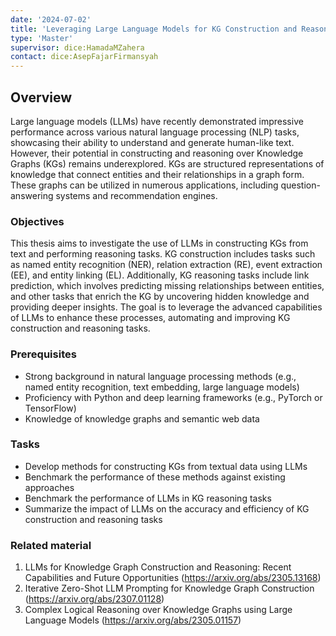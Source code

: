 ```yaml
---
date: '2024-07-02'
title: 'Leveraging Large Language Models for KG Construction and Reasoning'
type: 'Master'
supervisor: dice:HamadaMZahera
contact: dice:AsepFajarFirmansyah
---
```


## Overview

Large language models (LLMs) have recently demonstrated impressive performance across various natural language processing (NLP) tasks, showcasing their ability to understand and generate human-like text. However, their potential in constructing and reasoning over Knowledge Graphs (KGs) remains underexplored. KGs are structured representations of knowledge that connect entities and their relationships in a graph form. These graphs can be utilized in numerous applications, including question-answering systems and recommendation engines.

### Objectives

This thesis aims to investigate the use of LLMs in constructing KGs from text and performing reasoning tasks. KG construction includes tasks such as named entity recognition (NER), relation extraction (RE), event extraction (EE), and entity linking (EL). Additionally, KG reasoning tasks include link prediction, which involves predicting missing relationships between entities, and other tasks that enrich the KG by uncovering hidden knowledge and providing deeper insights. The goal is to leverage the advanced capabilities of LLMs to enhance these processes, automating and improving KG construction and reasoning tasks.

### Prerequisites

- Strong background in natural language processing methods (e.g., named entity recognition, text embedding, large language models)
- Proficiency with Python and deep learning frameworks (e.g., PyTorch or TensorFlow)
- Knowledge of knowledge graphs and semantic web data

### Tasks 

- Develop methods for constructing KGs from textual data using LLMs
- Benchmark the performance of these methods against existing approaches
- Benchmark the performance of LLMs in KG reasoning tasks
- Summarize the impact of LLMs on the accuracy and efficiency of KG construction and reasoning tasks

### Related material

1. LLMs for Knowledge Graph Construction and Reasoning: Recent Capabilities and Future Opportunities (https://arxiv.org/abs/2305.13168) 
2. Iterative Zero-Shot LLM Prompting for Knowledge Graph Construction (https://arxiv.org/abs/2307.01128)
3. Complex Logical Reasoning over Knowledge Graphs using Large Language Models (https://arxiv.org/abs/2305.01157)
